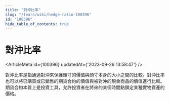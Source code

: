 ```yaml
---
title: "對沖比率"
slug: "/learn/wiki/hedge-ratio-100396"
id: "100396"
hide_table_of_contents: true
---
```



# 對沖比率

<ArticleMeta id={100396} updatedAt={'2023-09-26 13:58:47'} />
<div className='border-solid border-b border-t-0 my-4 border-[var(--ifm-color-gray-300)]' />

對沖比率是指通過對沖來保護頭寸的價值與頭寸本身的大小之間的比較。對沖比率也可以將已購買或已銷售的期貨合約的價值與被對沖的現金商品的價值進行比較。期貨合約本質上是投資工具，允許投資者在將來的某個時間點鎖定某種實物資產的價格。
